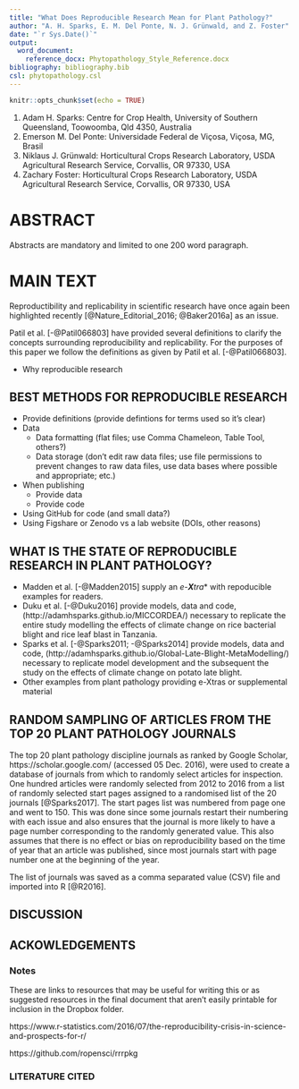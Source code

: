 ```yaml
---
title: "What Does Reproducible Research Mean for Plant Pathology?"
author: "A. H. Sparks, E. M. Del Ponte, N. J. Grünwald, and Z. Foster"
date: "`r Sys.Date()`"
output:
  word_document:
    reference_docx: Phytopathology_Style_Reference.docx
bibliography: bibliography.bib
csl: phytopathology.csl
---
```


```r
knitr::opts_chunk$set(echo = TRUE)
```
1. Adam H. Sparks: Centre for Crop Health, University of Southern Queensland, 
Toowoomba, Qld 4350, Australia
2. Emerson M. Del Ponte: Universidade Federal de Viçosa, Viçosa, MG, Brasil
3. Niklaus J. Grünwald: Horticultural Crops Research Laboratory, USDA
Agricultural Research Service, Corvallis, OR 97330, USA
4. Zachary Foster: Horticultural Crops Research Laboratory, USDA Agricultural
Research Service, Corvallis, OR 97330, USA

# ABSTRACT

Abstracts are mandatory and limited to one 200 word paragraph.

# MAIN TEXT
Reproductibility and replicability in scientific research have once again been
highlighted recently [@Nature_Editorial_2016; @Baker2016a] as an issue.

Patil et al. [-@Patil066803] have provided several definitions to clarify the
concepts surrounding reproducibility and replicability. For the purposes of this
paper we follow the definitions as given by Patil et al. [-@Patil066803].

* Why reproducible research

## BEST METHODS FOR REPRODUCIBLE RESEARCH
* Provide definitions (provide defintions for terms used so it's clear)
* Data
  * Data formatting (flat files; use Comma Chameleon, Table Tool, others?)
  * Data storage (don't edit raw data files; use file permissions to prevent changes to raw data files, use data bases where possible and appropriate; etc.)
* When publishing
  * Provide data
  * Provide code
* Using GitHub for code (and small data?)
* Using Figshare or Zenodo vs a lab website (DOIs, other reasons)

## WHAT IS THE STATE OF REPRODUCIBLE RESEARCH IN PLANT PATHOLOGY?
* Madden et al. [-@Madden2015] supply an *e-**X**tra*\* with repoducible examples
for readers.
* Duku et al. [-@Duku2016] provide models, data and code, (http://adamhsparks.github.io/MICCORDEA/) necessary to
replicate the entire study modelling the effects of climate change on rice
bacterial blight and rice leaf blast in Tanzania.
* Sparks et al. [-@Sparks2011; -@Sparks2014] provide models, data and code, (http://adamhsparks.github.io/Global-Late-Blight-MetaModelling/)
necessary to replicate model development and the subsequent the study on the effects
of climate change on potato late blight.
* Other examples from plant pathology providing e-Xtras or supplemental material

## RANDOM SAMPLING OF ARTICLES FROM THE TOP 20 PLANT PATHOLOGY JOURNALS
The top 20 plant pathology discipline journals as ranked by Google Scholar, https://scholar.google.com/ (accessed 05 Dec. 2016), were used to create a database of journals from which to randomly select articles for inspection. One hundred articles were randomly selected from 2012 to 2016 from a list of randomly selected start pages assigned to a randomised list of the 20 journals [@Sparks2017]. The start pages list was numbered from page one and went to 150. This was done since some journals restart their numbering with each issue and also ensures that the journal is more likely to have a page number corresponding to the randomly generated value. This also assumes that there is no effect or bias on reproducibility based on the time of year that an article was published, since most journals start with page number one at the beginning of the year.

The list of journals was saved as a comma separated value (CSV) file and imported into R [@R2016]. 

## DISCUSSION

## ACKOWLEDGEMENTS

### Notes
These are links to resources that may be useful for writing this or as suggested resources in the final
document that aren't easily printable for inclusion in the Dropbox folder.

https://www.r-statistics.com/2016/07/the-reproducibility-crisis-in-science-and-prospects-for-r/

https://github.com/ropensci/rrrpkg

### LITERATURE CITED

